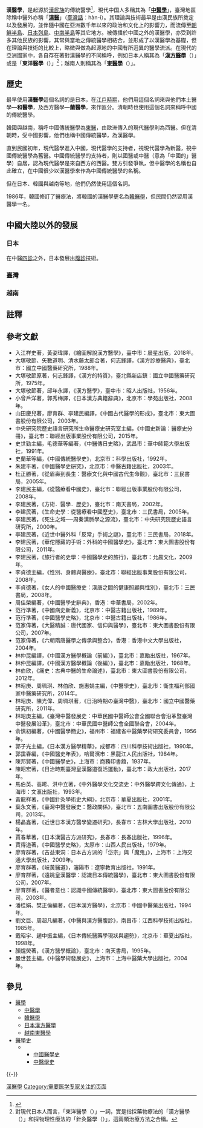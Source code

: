 {{expert|time=2010-05-29T09:35:37+00:00|subject=医学}}
{{not|中醫學}}
{{medical}}
{{亚洲文化侧栏}}
'''漢醫學'''，是起源於[[漢民族|漢民族]]的傳統醫學<ref>{{Cite web|url=http://www.xinhuanet.com/science/2015-11/17/c_134825575.htm|title=中医和西医的区别|accessdate=|deadurl=yes|archiveurl=https://web.archive.org/web/20180611015154/http://www.xinhuanet.com/science/2015-11/17/c_134825575.htm|archivedate=2018年6月11日|df=}}</ref>，現代中国人多稱其為「'''[[中醫學|中醫學]]'''」，臺灣地區除稱中醫外亦稱「'''[[漢醫|漢醫]]'''」（[[臺灣閩南語羅馬字拼音方案|臺灣話]]：hàn-i）。其理論與技術最早是由漢民族所奠定以及發展的，並伴隨中國在亞洲數千年以來的政治和文化上的影響力，而流傳至[[朝鮮半島|朝鮮半島]]、[[日本列島|日本列島]]、[[中南半島|中南半島]]等其它地方。被傳播於中國之外的漢醫學，亦受到許多其他民族的影響，其常與當地之傳統醫學相結合，並形成了以漢醫學為基礎，但在理論與技術的比較上，略微與做為起源地的中國有所迥異的醫學流派。在現代的亞洲國家中，各自存在著對漢醫學的不同稱呼，例如日本人稱其為「'''[[日本漢方醫學|漢方醫學]]'''（{{lang|ja|漢方医学}}）」或是「'''東洋醫學'''（{{lang|ja|東洋医学}}）」<ref>對現代日本人而言，「東洋醫學（{{lang|ja|東洋医学}}）」一詞，實是指採藥物療法的「漢方醫學（{{lang|ja|漢方医学}}）」和採物理性療法的「針灸醫學（{{lang|ja|鍼灸医学}}）」，這兩類治療方法之合稱。</ref>；越南人則稱其為「'''[[越南東醫學|東醫學]]'''（{{lang|vi|Đông y}}）」。

==歷史==
{{sect-stub}}
最早使用'''漢醫學'''這個名詞的是日本，在[[江戶時期|江戶時期]]，他們用這個名詞來與他們本土醫學—'''和醫學'''，及西方醫學—'''蘭醫學'''，來作區分。清朝時也使用這個名詞來稱呼中國的傳統醫學。

韓國與越南，稱呼中國傳統醫學為[[東醫|東醫]]，由歐洲傳入的現代醫學則為西醫。但在清朝時，受中國影響，他們也稱中國傳統醫學，為漢醫學。

直到民國初年，現代醫學進入中國，現代醫學的支持者，視現代醫學為新醫，視中國傳統醫學為舊醫。中國傳統醫學的支持者，則以國醫或中醫（意為「中國的」醫學）自居，認為現代醫學是來自西方的西醫。雙方引發爭執，但中醫學的名稱也自此確立，在中國很少以漢醫學來作為中國傳統醫學的名稱。

但在日本、韓國與越南等地，他們仍然使用這個名詞。

1986年，韓國修訂了醫療法，將韓國的漢醫學更名為[[韓醫學|韓醫學]]，但民間仍然習用漢醫學一名。

== 中國大陸以外的發展 ==
=== 日本 ===
{{sect-stub}}
{{main|日本漢方醫學}}
在中醫[[四診|四診]]之外，日本發展出[[腹診|腹診]]技術。

=== 臺灣 ===
{{sect-stub}}
=== 越南 ===
{{sect-stub}}
{{main|越南東醫學}}

== 註釋 ==
{{reflist}}
== 參考文獻 ==
*入江祥史著，黃姿瑋譯，《繪圖解說漢方醫學》，臺中市：晨星出版，2018年。
*大塚敬節、矢數道明、清水藤太郎合著，何志鋒譯，《漢方診療醫典》，臺北市：國立中國醫藥研究所，1988年。
*大塚敬節原著，何志鋒譯，《漢方的特質》，臺北縣新店鎮：國立中國醫藥研究所，1975年。
*大塚敬節著，邱年永譯，《漢方醫學》，臺中市：昭人出版社，1956年。
*小曾戶洋著，郭秀梅譯，《日本漢方典籍辭典》，北京市：學苑出版社，2008年。
*山田慶兒著，廖育群、李建民編譯，《中國古代醫學的形成》，臺北市：東大圖書股份有限公司，2003年。
*中央研究院歷史語言研究所生命醫療史研究室主編，《中國史新論：醫療史分冊》，臺北市：聯經出版事業股份有限公司，2015年。
*史世勤主編，毛德華等編著，《中醫傳日史略》，武昌市：華中師範大學出版社，1991年。
*史蘭華等編，《中國傳統醫學史》，北京市：科學出版社，1992年。
*朱建平著，《中國醫學史硏究》，北京市：中醫古籍出版社，2003年。
*杜正勝著，《從眉壽到長生：醫療文化與中國古代生命觀》，臺北市：三民書局，2005年。
*李建民主編，《從醫療看中國史》，臺北市：聯經出版事業股份有限公司，2008年。
*李建民著，《方術．醫學．歷史》，臺北市：南天書局，2002年。
*李建民著，《生命史學：從醫療看中國歷史》，臺北市：三民書局，2005年。
*李建民著，《死生之域──周秦漢脈學之源流》，臺北市：中央研究院歷史語言研究所，2000年。
*李建民著，《近世中醫外科「反常」手術之謎》，臺北市：三民書局，2018年。
*李建民著，《華佗隱藏的手術：外科的中國醫學史》，臺北市：東大圖書股份有限公司，2011年。
*李建民著，《旅行者的史學：中國醫學史的旅行》，臺北市：允晨文化，2009年。
*李貞德主編，《性別、身體與醫療》，臺北市：聯經出版事業股份有限公司，2008年。
*李貞德著，《女人的中國醫療史：漢唐之間的健康照顧與性別》，臺北市：三民書局，2008年。
*周佳榮編著，《中國醫學史辭典》，香港：中華書局，2002年。
*范行準著，《中國病史新義》，北京市：中醫古籍出版社，1989年。
*范行準著，《中國醫學史略》，北京市：中醫古籍出版社，1986年。
*范家偉著，《大醫精誠：唐代國家、信仰與醫學》，臺北市：東大圖書股份有限公司，2007年。
*范家偉著，《六朝隋唐醫學之傳承與整合》，香港：香港中文大學出版社，2004年。
*林仲昆編譯，《中國漢方醫學槪論（前編）》，臺北市：嘉勵出版社，1967年。
*林仲昆編譯，《中國漢方醫學槪論（後編）》，臺北市：嘉勵出版社，1968年。
*林伯欣，《痛史：古典中醫的生命論述》，臺北市：東大圖書股份有限公司，2012年。
*林昭庚、周珮琪、林伯欣、施惠娟主編，《中醫學史》，臺北市：衛生福利部國家中醫藥研究所，2014年。
*林昭庚、陳光偉、周珮琪著，《日治時期の臺灣中醫》，臺北市：國立中國醫藥研究所，2011年。
*林昭庚主編，《臺灣中醫發展史：中華民國中醫師公會全國聯合會沿革暨臺灣中醫發展沿革》，臺北市：中華民國中醫師公會全國聯合會，2004年。
*俞慎初編著，《中國醫學簡史》，福州市：福建省中醫藥學術研究委員會，1956年。
*郭子光主編，《日本漢方醫學精華》，成都市：四川科學技術出版社，1990年。
*郭靄春編，《中國醫史年表》，哈爾濱市：黑龍江人民出版社，1984年。
*陳邦賢著，《中國醫學史》，上海市：商務印書舘，1937年。
*陳昭宏著，《日治時期臺灣皇漢醫道復活運動》，臺北市：政大出版社，2017年。
*馬伯英、高晞、洪中立著，《中外醫學文化交流史：中外醫學跨文化傳通》，上海市：文滙出版社，1993年。
*黃龍祥著，《中國針灸學術史大綱》，北京市：華夏出版社，2001年。
*葉永文著，《臺灣中醫發展史：醫政關係》，臺北市：五南圖書出版股份有限公司，2013年。
*楊晶鑫著，《近世日本漢方醫學變遷研究》，長春市：吉林大學出版社，2010年。
*賈春華著，《日本漢醫古方派研究》，長春市：長春出版社，1996年。
*賈得道著，《中國醫學史略》，太原市：山西人民出版社，1979年。
*廖育群著，《吉益東洞：日本古方派的「岱宗」與「魔鬼」》，上海市：上海交通大學出版社，2009年。
*廖育群著，《岐黃醫道》，瀋陽市：遼寧教育出版社，1991年。
*廖育群著，《遠眺皇漢醫學：認識日本傳統醫學》，臺北市：東大圖書股份有限公司，2007年。
*廖育群著，《醫者意也：認識中國傳統醫學》，臺北市：東大圖書股份有限公司，2003年。
*潘桂娟、樊正倫編著，《日本漢方醫學》，北京市：中國中醫藥出版社，1994年。
*劉文巨、周超凡編著，《中醫與漢方醫腹診》，南昌市：江西科學技術出版社，1985年。
*戴昭宇、趙中振主編，《日本傳統醫藥學現狀與趨勢》，北京市：華夏出版社，1998年。
*顏焜熒著，《漢方醫學概論》，臺北市：南天書局，1995年。
*嚴世芸主編，《中醫學術發展史》，上海市：上海中醫藥大學出版社，2004年。
== 參見 ==
{{Portal|汉字文化圈|中国|医学}}
* [[醫學|醫學]]
**[[中醫學|中醫學]]
**[[韓醫學|韓醫學]]
**[[日本漢方醫學|日本漢方醫學]]
**[[越南東醫學|越南東醫學]]
* [[醫學史|醫學史]]
*** [[中國醫學史|中國醫學史]]
*** [[中醫學史|中醫學史]]

{{-}}
{{傳統醫學|state=expanded}}

[[Category:漢醫學|]]
[[Category:需要医学专家关注的页面|Category:需要医学专家关注的页面]]